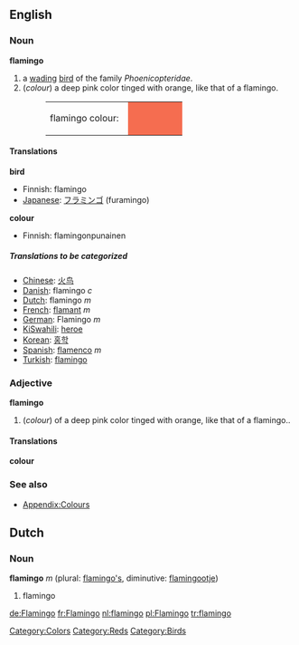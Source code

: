{{wikipedia}}
==English==
===Noun===
'''flamingo'''

# a [[wade|wading]] [[bird]] of the family ''Phoenicopteridae''.
#(''colour'') a deep pink color tinged with orange, like that of a flamingo.
#:<table><tr><td>flamingo colour: &nbsp;</td><td bgcolor="#F56D50" width="80">&nbsp; </td></tr></table>

====Translations====
'''bird'''
{{top}}
*Finnish: flamingo
*[[Japanese]]: [[フラミンゴ]] (furamingo)
{{mid}}
{{bottom}}

'''colour'''
{{top}}
*Finnish: flamingonpunainen
{{mid}}
{{bottom}}

=====Translations to be categorized=====
{{checktrans}}
<!--Remove this section once all of the translations below have been moved into the tables above.-->
*[[Chinese]]: [[火鸟]]
*[[Danish]]: flamingo ''c''
*[[Dutch]]: flamingo ''m''
*[[French]]: [[flamant]] ''m''
*[[German]]: Flamingo ''m''
*[[KiSwahili]]: [[heroe]]
*[[Korean]]: [[홍학]]
*[[Spanish]]: [[flamenco]] ''m''
*[[Turkish]]: [[flamingo]]

===Adjective===
'''flamingo'''
#(''colour'') of a deep pink color tinged with orange, like that of a flamingo..

====Translations====
'''colour'''
{{top}}
{{mid}}
{{bottom}}

===See also===
*[[Wiktionary_Appendix:Colours|Appendix:Colours]]

[[Category:Colors]]
[[Category:Reds]]
[[Category:Birds]]

==Dutch==
===Noun===
'''flamingo''' ''m'' (plural: [[flamingo's]], diminutive: [[flamingootje]])

#flamingo

[[de:Flamingo]]
[[fr:Flamingo]]
[[nl:flamingo]]
[[pl:Flamingo]]
[[tr:flamingo]]